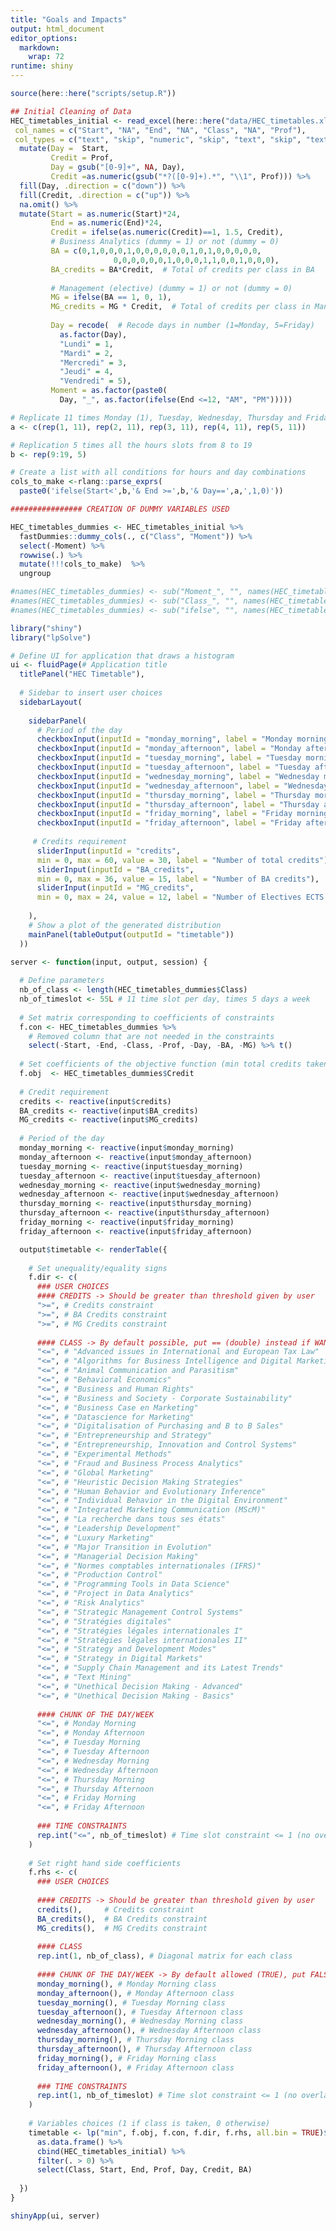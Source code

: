 ```yaml
---
title: "Goals and Impacts"
output: html_document
editor_options: 
  markdown: 
    wrap: 72
runtime: shiny
---
```


```r
source(here::here("scripts/setup.R"))

## Initial Cleaning of Data
HEC_timetables_initial <- read_excel(here::here("data/HEC_timetables.xlsx"), 
 col_names = c("Start", "NA", "End", "NA", "Class", "NA", "Prof"), 
 col_types = c("text", "skip", "numeric", "skip", "text", "skip", "text")) %>%
  mutate(Day =  Start, 
         Credit = Prof, 
         Day = gsub("[0-9]+", NA, Day), 
         Credit =as.numeric(gsub("*?([0-9]+).*", "\\1", Prof))) %>% 
  fill(Day, .direction = c("down")) %>%
  fill(Credit, .direction = c("up")) %>%
  na.omit() %>%
  mutate(Start = as.numeric(Start)*24, 
         End = as.numeric(End)*24, 
         Credit = ifelse(as.numeric(Credit)==1, 1.5, Credit), 
         # Business Analytics (dummy = 1) or not (dummy = 0)
         BA = c(0,1,0,0,0,1,0,0,0,0,0,0,1,0,1,0,0,0,0,0,
                       0,0,0,0,0,0,1,0,0,0,1,1,0,0,1,0,0,0), 
         BA_credits = BA*Credit,  # Total of credits per class in BA
         
         # Management (elective) (dummy = 1) or not (dummy = 0)
         MG = ifelse(BA == 1, 0, 1),
         MG_credits = MG * Credit,  # Total of credits per class in Management (MG)
         
         Day = recode(  # Recode days in number (1=Monday, 5=Friday)
           as.factor(Day),
           "Lundi" = 1,
           "Mardi" = 2,
           "Mercredi" = 3,
           "Jeudi" = 4,
           "Vendredi" = 5), 
         Moment = as.factor(paste0(
           Day, "_", as.factor(ifelse(End <=12, "AM", "PM")))))
```

```r
# Replicate 11 times Monday (1), Tuesday, Wednesday, Thursday and Friday (5)
a <- c(rep(1, 11), rep(2, 11), rep(3, 11), rep(4, 11), rep(5, 11))

# Replication 5 times all the hours slots from 8 to 19
b <- rep(9:19, 5)

# Create a list with all conditions for hours and day combinations
cols_to_make <-rlang::parse_exprs(
  paste0('ifelse(Start<',b,'& End >=',b,'& Day==',a,',1,0)'))

################ CREATION OF DUMMY VARIABLES USED 

HEC_timetables_dummies <- HEC_timetables_initial %>%
  fastDummies::dummy_cols(., c("Class", "Moment")) %>%
  select(-Moment) %>%
  rowwise(.) %>%
  mutate(!!!cols_to_make)  %>%
  ungroup

#names(HEC_timetables_dummies) <- sub("Moment_", "", names(HEC_timetables_dummies))
#names(HEC_timetables_dummies) <- sub("Class_", "", names(HEC_timetables_dummies))
#names(HEC_timetables_dummies) <- sub("ifelse", "", names(HEC_timetables_dummies))
```

```r
library("shiny")
library("lpSolve")

# Define UI for application that draws a histogram
ui <- fluidPage(# Application title
  titlePanel("HEC Timetable"),
  
  # Sidebar to insert user choices
  sidebarLayout(
    
    sidebarPanel(
      # Period of the day
      checkboxInput(inputId = "monday_morning", label = "Monday morning", value = TRUE),
      checkboxInput(inputId = "monday_afternoon", label = "Monday afternoon", value = TRUE),
      checkboxInput(inputId = "tuesday_morning", label = "Tuesday morning", value = TRUE),
      checkboxInput(inputId = "tuesday_afternoon", label = "Tuesday afternoon", value = TRUE),
      checkboxInput(inputId = "wednesday_morning", label = "Wednesday morning", value = TRUE),
      checkboxInput(inputId = "wednesday_afternoon", label = "Wednesday afternoon", value = TRUE),
      checkboxInput(inputId = "thursday_morning", label = "Thursday morning", value = TRUE),
      checkboxInput(inputId = "thursday_afternoon", label = "Thursday afternoon", value = TRUE),
      checkboxInput(inputId = "friday_morning", label = "Friday morning", value = TRUE),
      checkboxInput(inputId = "friday_afternoon", label = "Friday afternoon", value = TRUE),
      
     # Credits requirement
      sliderInput(inputId = "credits", 
      min = 0, max = 60, value = 30, label = "Number of total credits"),
      sliderInput(inputId = "BA_credits", 
      min = 0, max = 36, value = 15, label = "Number of BA credits"),
      sliderInput(inputId = "MG_credits",  
      min = 0, max = 24, value = 12, label = "Number of Electives ECTS credits")
     
    ),
    # Show a plot of the generated distribution
    mainPanel(tableOutput(outputId = "timetable"))
  ))

server <- function(input, output, session) {
  
  # Define parameters
  nb_of_class <- length(HEC_timetables_dummies$Class)
  nb_of_timeslot <- 55L # 11 time slot per day, times 5 days a week
  
  # Set matrix corresponding to coefficients of constraints
  f.con <- HEC_timetables_dummies %>%
    # Removed column that are not needed in the constraints
    select(-Start, -End, -Class, -Prof, -Day, -BA, -MG) %>% t()
  
  # Set coefficients of the objective function (min total credits taken)
  f.obj  <- HEC_timetables_dummies$Credit
    
  # Credit requirement
  credits <- reactive(input$credits)
  BA_credits <- reactive(input$BA_credits)
  MG_credits <- reactive(input$MG_credits)
  
  # Period of the day
  monday_morning <- reactive(input$monday_morning)
  monday_afternoon <- reactive(input$monday_afternoon)
  tuesday_morning <- reactive(input$tuesday_morning)
  tuesday_afternoon <- reactive(input$tuesday_afternoon)
  wednesday_morning <- reactive(input$wednesday_morning)
  wednesday_afternoon <- reactive(input$wednesday_afternoon)
  thursday_morning <- reactive(input$thursday_morning)
  thursday_afternoon <- reactive(input$thursday_afternoon)
  friday_morning <- reactive(input$friday_morning)
  friday_afternoon <- reactive(input$friday_afternoon)

  output$timetable <- renderTable({
    
    # Set unequality/equality signs
    f.dir <- c(
      ### USER CHOICES
      #### CREDITS -> Should be greater than threshold given by user
      ">=", # Credits constraint
      ">=", # BA Credits constraint
      ">=", # MG Credits constraint
      
      #### CLASS -> By default possible, put == (double) instead if WANT the class
      "<=", # "Advanced issues in International and European Tax Law"
      "<=", # "Algorithms for Business Intelligence and Digital Marketing"
      "<=", # "Animal Communication and Parasitism"
      "<=", # "Behavioral Economics"
      "<=", # "Business and Human Rights"
      "<=", # "Business and Society - Corporate Sustainability"
      "<=", # "Business Case en Marketing"
      "<=", # "Datascience for Marketing"
      "<=", # "Digitalisation of Purchasing and B to B Sales"
      "<=", # "Entrepreneurship and Strategy"
      "<=", # "Entrepreneurship, Innovation and Control Systems"
      "<=", # "Experimental Methods"
      "<=", # "Fraud and Business Process Analytics"
      "<=", # "Global Marketing"
      "<=", # "Heuristic Decision Making Strategies"
      "<=", # "Human Behavior and Evolutionary Inference"
      "<=", # "Individual Behavior in the Digital Environment"
      "<=", # "Integrated Marketing Communication (MScM)"
      "<=", # "La recherche dans tous ses états"
      "<=", # "Leadership Development"
      "<=", # "Luxury Marketing"
      "<=", # "Major Transition in Evolution"
      "<=", # "Managerial Decision Making"
      "<=", # "Normes comptables internationales (IFRS)"
      "<=", # "Production Control"
      "<=", # "Programming Tools in Data Science"
      "<=", # "Project in Data Analytics"
      "<=", # "Risk Analytics"
      "<=", # "Strategic Management Control Systems"
      "<=", # "Stratégies digitales"
      "<=", # "Stratégies légales internationales I"
      "<=", # "Stratégies légales internationales II"
      "<=", # "Strategy and Development Modes"
      "<=", # "Strategy in Digital Markets"
      "<=", # "Supply Chain Management and its Latest Trends"
      "<=", # "Text Mining"
      "<=", # "Unethical Decision Making - Advanced"
      "<=", # "Unethical Decision Making - Basics"
      
      #### CHUNK OF THE DAY/WEEK
      "<=", # Monday Morning
      "<=", # Monday Afternoon
      "<=", # Tuesday Morning
      "<=", # Tuesday Afternoon
      "<=", # Wednesday Morning
      "<=", # Wednesday Afternoon
      "<=", # Thursday Morning
      "<=", # Thursday Afternoon
      "<=", # Friday Morning
      "<=", # Friday Afternoon
      
      ### TIME CONSTRAINTS
      rep.int("<=", nb_of_timeslot) # Time slot constraint <= 1 (no overlap allowed)
    )
    
    # Set right hand side coefficients
    f.rhs <- c(
      ### USER CHOICES
      
      #### CREDITS -> Should be greater than threshold given by user
      credits(),     # Credits constraint
      BA_credits(),  # BA Credits constraint
      MG_credits(),  # MG Credits constraint
      
      #### CLASS
      rep.int(1, nb_of_class), # Diagonal matrix for each class
      
      #### CHUNK OF THE DAY/WEEK -> By default allowed (TRUE), put FALSE if don't want
      monday_morning(), # Monday Morning class
      monday_afternoon(), # Monday Afternoon class
      tuesday_morning(), # Tuesday Morning class
      tuesday_afternoon(), # Tuesday Afternoon class
      wednesday_morning(), # Wednesday Morning class
      wednesday_afternoon(), # Wednesday Afternoon class
      thursday_morning(), # Thursday Morning class
      thursday_afternoon(), # Thursday Afternoon class
      friday_morning(), # Friday Morning class
      friday_afternoon(), # Friday Afternoon class
      
      ### TIME CONSTRAINTS
      rep.int(1, nb_of_timeslot) # Time slot constraint <= 1 (no overlap allowed)
    )
    
    # Variables choices (1 if class is taken, 0 otherwise)
    timetable <- lp("min", f.obj, f.con, f.dir, f.rhs, all.bin = TRUE)$solution %>%
      as.data.frame() %>%
      cbind(HEC_timetables_initial) %>%
      filter(. > 0) %>%
      select(Class, Start, End, Prof, Day, Credit, BA) 
      
  })
}

shinyApp(ui, server)
```
